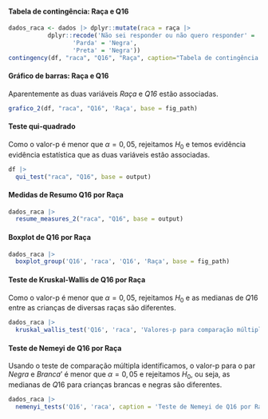 
#### Tabela de contingência: Raça e Q16

```r
dados_raca <- dados |> dplyr::mutate(raca = raça |>
           dplyr::recode('Não sei responder ou não quero responder' = 'Sem resposta',
                  'Parda' = 'Negra',
                  'Preta' = 'Negra'))
contingency(df, "raca", "Q16", "Raça", caption="Tabela de contingência: Raça e Q16.", base = output)
```

#### Gráfico de barras: Raça e Q16

Aparentemente as duas variáveis _Raça_ e _Q16_ estão associadas.

```r
grafico_2(df, "raca", "Q16", 'Raça', base = fig_path)
```

#### Teste qui-quadrado

Como o valor-p é menor que $\alpha=0,05$, rejeitamos $H_0$ e temos evidência evidência estatística que as duas variáveis estão associadas. 

```r
df |> 
  qui_test("raca", "Q16", base = output)
```

\cleardoublepage

#### Medidas de Resumo Q16 por Raça


```r
dados_raca |> 
  resume_measures_2("raca", "Q16", base = output)
```

#### Boxplot de Q16 por Raça 

```r
dados_raca |>
  boxplot_group('Q16', 'raca', 'Q16', 'Raça', base = fig_path)
```

#### Teste de Kruskal-Wallis de Q16 por Raça


Como o valor-p é menor que $\alpha=0,05$, rejeitamos $H_0$ e as medianas de $Q16$ entre as crianças de diversas raças são diferentes.

```r
dados_raca |> 
  kruskal_wallis_test('Q16', 'raca', 'Valores-p para comparação múltipla de medianas: Q16 e Raça.', base = output)
```

#### Teste de Nemeyi de Q16 por Raça

Usando o teste de comparação múltipla identificamos, o valor-p para o par _Negra_ e _Branca_' é menor que $\alpha=0,05$ e rejeitamos $H_0$, ou seja, as medianas de $Q16$ para crianças brancas e negras são diferentes.


```r
dados_raca |> 
  nemenyi_tests('Q16', 'raca', caption = 'Teste de Nemeyi de Q16 por Raça.', base = output)
``` 